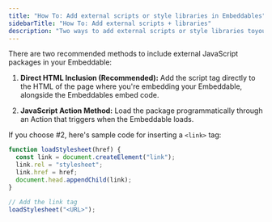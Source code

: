```yaml
---
title: "How To: Add external scripts or style libraries in Embeddables"
sidebarTitle: "How To: Add external scripts + libraries"
description: "Two ways to add external scripts or style libraries toyour Embeddable"
---
```


There are two recommended methods to include external JavaScript packages in your Embeddable:

1. **Direct HTML Inclusion (Recommended):** Add the script tag directly to the HTML of the page where you're embedding your Embeddable, alongside the Embeddables embed code.

2. **JavaScript Action Method:** Load the package programmatically through an Action that triggers when the Embeddable loads.

If you choose #2, here's sample code for inserting a `<link>` tag:

```js
function loadStylesheet(href) {
  const link = document.createElement("link");
  link.rel = "stylesheet";
  link.href = href;
  document.head.appendChild(link);
}

// Add the link tag
loadStylesheet("<URL>");
```
